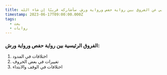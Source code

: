 ```yaml
---
title: أنهيت للتو بحثي عن الفروق بين رواية حفص ورواية ورش. سأشاركه قريبًا إن شاء الله.
timestamp: 2023-06-17T09:00:00.000Z
tags:
  - بحث
  - روايات
---
```


### الفروق الرئيسية بين رواية حفص ورواية ورش:

1. اختلافات في المدود
2. تغييرات في بعض الحروف
3. اختلافات في الوقف والابتداء
